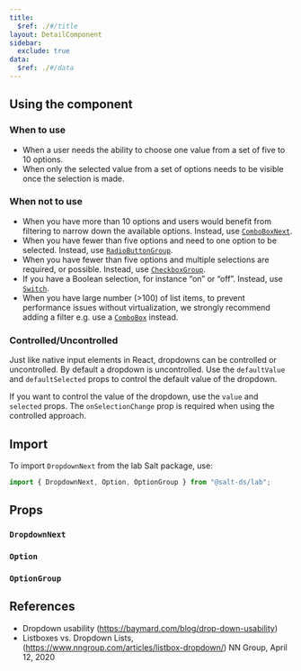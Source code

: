 ```yaml
---
title:
  $ref: ./#/title
layout: DetailComponent
sidebar:
  exclude: true
data:
  $ref: ./#/data
---
```


## Using the component

### When to use

- When a user needs the ability to choose one value from a set of five to 10 options.
- When only the selected value from a set of options needs to be visible once the selection is made.

### When not to use

- When you have more than 10 options and users would benefit from filtering to narrow down the available options. Instead, use [`ComboBoxNext`](../combo-box).
- When you have fewer than five options and need to one option to be selected. Instead, use [`RadioButtonGroup`](../button).
- When you have fewer than five options and multiple selections are required, or possible. Instead, use [`CheckboxGroup`](../checkbox).
- If you have a Boolean selection, for instance “on” or “off”. Instead, use [`Switch`](../switch).
- When you have large number (>100) of list items, to prevent performance issues without virtualization, we strongly recommend adding a filter e.g. use a [`ComboBox`](../combo-box) instead.

### Controlled/Uncontrolled

Just like native input elements in React, dropdowns can be controlled or uncontrolled. By default a dropdown is uncontrolled. Use the `defaultValue` and `defaultSelected` props to control the default value of the dropdown.

If you want to control the value of the dropdown, use the `value` and `selected` props. The `onSelectionChange` prop is required when using the controlled approach.

## Import

To import `DropdownNext` from the lab Salt package, use:

```js
import { DropdownNext, Option, OptionGroup } from "@salt-ds/lab";
```

## Props

### `DropdownNext`

<PropsTable packageName="lab" componentName="DropdownNext" />

### `Option`

<PropsTable packageName="lab" componentName="Option" />

### `OptionGroup`

<PropsTable packageName="lab" componentName="OptionGroup" />

## References

- Dropdown usability (https://baymard.com/blog/drop-down-usability)
- Listboxes vs. Dropdown Lists, (https://www.nngroup.com/articles/listbox-dropdown/) NN Group, April 12, 2020
